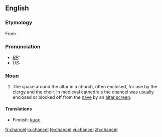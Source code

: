 ==English==

===Etymology===
From {{OF.}}.

===Pronunciation===
* ''[[RP]]:'' {{IPA|/ˈtʃɑːnsəl/}}
* ''US:'' {{IPA|/ˈtʃænsəl/}}

===Noun===
{{en-noun}}
# The space around the altar in a church, often enclosed, for use by the clergy and the choir. In medieval cathedrals the chancel was usually enclosed or blocked off from the [[nave]] by an [[altar screen]].

====Translations====
{{trans-top|Space around the altar in church, for use by clergy and choir}}
*Finnish: [[kuori]]
{{trans-mid}}
{{trans-bottom}}

[[fr:chancel]]
[[io:chancel]]
[[te:chancel]]
[[vi:chancel]]
[[zh:chancel]]